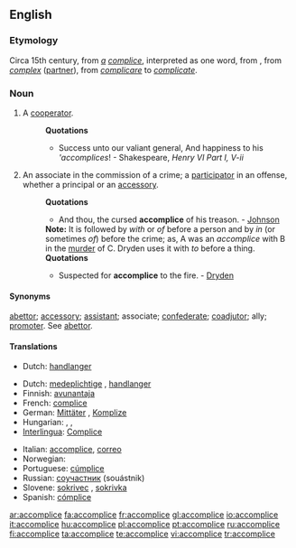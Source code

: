 ==English==

===Etymology===
Circa 15th century, from ''[[a]]'' ''[[complice]]'', interpreted as one word, from {{OF.}}, from {{LL.}} ''[[complex]]'' ([[partner]]), from {{L.}} ''[[complicare]]'' to ''[[complicate]]''.

===Noun===
{{wikipedia|accomplice|accomplice (crime)}}
{{en-noun}}

# {{rare}} A [[cooperator]].
#: '''Quotations'''
#:* Success unto our valiant general, And happiness to his '''accomplices''! - Shakespeare, ''Henry VI Part I, V-ii''
# {{law}} An associate in the commission of a crime; a [[participator]] in an offense, whether a principal or an [[accessory]].
#: '''Quotations'''
#:* And thou, the cursed '''accomplice''' of his treason. - [[Johnson]]
#: '''Note:''' It is followed by ''with'' or ''of'' before a person and by ''in'' (or sometimes ''of'') before the crime; as, A was an ''accomplice'' with B in the [[murder]] of C. Dryden uses it with ''to'' before a thing.
#: '''Quotations'''
#:* Suspected for '''accomplice''' to the fire. - [[Dryden]]

====Synonyms====
[[abettor]]; [[accessory]]; [[assistant]]; associate; [[confederate]]; [[coadjutor]]; ally; [[promoter]]. See [[abettor]].

====Translations====
{{trans-top|a cooperator}}
* Dutch: [[handlanger]] {{m}}
{{trans-mid}}
{{trans-bottom}}

{{trans-top|an associate in the commission of a crime}}
* Dutch: [[medeplichtige]] {{m|f}}, [[handlanger]] {{m}}
* Finnish: [[avunantaja]]
* French: [[complice]] {{m}}
* German: [[Mittäter]] {{m}}, [[Komplize]] {{m}}
* Hungarian: {{t|hu|bűnrészes}}, {{t|hu|bűntárs}}, {{t|hu|cinkos}}
* [[Interlingua]]: [[Complice]]
{{trans-mid}}
* Italian: [[accomplice]], [[correo]] {{m}}
* Norwegian: {{t-|no|medskyldig}}
* Portuguese: [[cúmplice]]
* Russian: [[соучастник]] (souástnik) {{m}}
* Slovene: [[sokrivec]] {{m}}, [[sokrivka]] {{f}}
* Spanish: [[cómplice]]
{{trans-bottom}}

[[ar:accomplice]]
[[fa:accomplice]]
[[fr:accomplice]]
[[gl:accomplice]]
[[io:accomplice]]
[[it:accomplice]]
[[hu:accomplice]]
[[pl:accomplice]]
[[pt:accomplice]]
[[ru:accomplice]]
[[fi:accomplice]]
[[ta:accomplice]]
[[te:accomplice]]
[[vi:accomplice]]
[[tr:accomplice]]